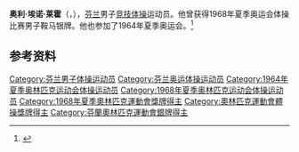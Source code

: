 {{NoteTA|G1=Sports}}
'''奥利·埃诺·莱霍'''（{{lang-fi|Olli Eino Laiho}}，{{bd|1943年|2月18日|2010年|5月31日}}），[[芬兰|芬兰]]男子[[竞技体操|竞技体操]]运动员。他曾获得1968年夏季奥运会体操比赛男子鞍马银牌。他也参加了1964年夏季奥运会。<ref>{{Cite web|title=Olli Eino LAIHO|url=https://www.olympic.org/olli-eino-laiho|accessdate=2021-03-27|work=International Olympic Committee|archive-date=2017-03-27|archive-url=https://web.archive.org/web/20170327131556/https://www.olympic.org/olli-eino-laiho|dead-url=no}}</ref>

== 参考资料 ==
{{reflist}}

{{Authority control}}
{{DEFAULTSORT:Laiho, Olli}}
[[Category:芬兰男子体操运动员|Category:芬兰男子体操运动员]]
[[Category:芬兰奥运体操运动员|Category:芬兰奥运体操运动员]]
[[Category:1964年夏季奥林匹克运动会体操运动员|Category:1964年夏季奥林匹克运动会体操运动员]]
[[Category:1968年夏季奥林匹克运动会体操运动员|Category:1968年夏季奥林匹克运动会体操运动员]]
[[Category:1968年夏季奧林匹克運動會獎牌得主|Category:1968年夏季奧林匹克運動會獎牌得主]]
[[Category:奧林匹克運動會體操獎牌得主|Category:奧林匹克運動會體操獎牌得主]]
[[Category:芬蘭奧林匹克運動會銀牌得主|Category:芬蘭奧林匹克運動會銀牌得主]]